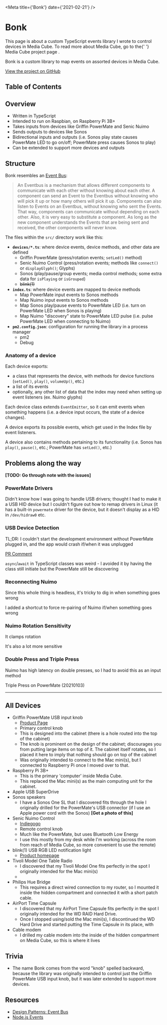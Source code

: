 
<Meta title={'Bonk'} date={'2021-02-21'} />

# Bonk

<Message>
  <Text as="p">
    This page is about a custom TypeScript events library I wrote to control
    devices in Media Cube.
  </Text>
  <Text as="p" sx={{ marginTop: 3 }}>
    To read more about Media Cube, go to the{' '}
    <NextLink href="/media-cube" passHref>
      <Link>Media Cube project page</Link>
    </NextLink>
    .
  </Text>
</Message>

Bonk is a custom library to map events on assorted devices in Media Cube.

[View the project on GitHub](https://github.com/expandrew/media-cube/tree/main/bonk)

## Table of Contents

## Overview

- Written in TypeScript
- Intended to run on Raspbian, on Raspberry Pi 3B+
- Takes inputs from devices like Griffin PowerMate and Senic Nuimo
- Sends outputs to devices like Sonos
- Bidirectional inputs and outputs (i.e. Sonos play state causes PowerMate LED to go on/off; PowerMate press causes Sonos to play)
- Can be extended to support more devices and outputs

## Structure

Bonk resembles an [Event Bus](http://www.rribbit.org/eventbus.html):

> An Eventbus is a mechanism that allows different components to communicate with each other without knowing about each other. A component can send an Event to the Eventbus without knowing who will pick it up or how many others will pick it up. Components can also listen to Events on an Eventbus, without knowing who sent the Events. That way, components can communicate without depending on each other. Also, it is very easy to substitute a component. As long as the new component understands the Events that are being sent and received, the other components will never know.

The files within the `src/` directory work like this:

- **`devices/*.ts`**: where device events, device methods, and other data are defined
  - Griffin PowerMate (press/rotation events; `setLed()` method)
  - Senic Nuimo Control (press/rotation events; methods like `connect()` or `displayGlyph()`; Glyphs)
  - Sonos (play/pause/group events; media control methods; some extra data for `isPlaying` or `isGrouped`)
  - ~~blink(1)~~
- **`index.ts`**: where device events are mapped to device methods
  - Map PowerMate input events to Sonos methods
  - Map Nuimo input events to Sonos methods
  - Map Sonos play/pause events to PowerMate LED (i.e. turn on PowerMate LED when Sonos is playing)
  - Map Nuimo "discovery" state to PowerMate LED pulse (i.e. pulse PowerMate LED when connecting to Nuimo)
- **`pm2.config.json`**: configuration for running the library in a process manager
  - pm2
  - Debug

### Anatomy of a device

Each device exports:

- a class that represents the device, with methods for device functions (`setLed()`, `play()`, `volumeUp()`, etc.)
- a list of its events
- optionally, any other list of data that the index may need when setting up event listeners (ex. Nuimo glyphs)

Each device class extends `EventEmitter`, so it can emit events when something happens (i.e. a device input occurs, the state of a device changes).

A device exports its possible events, which get used in the Index file by event listeners.

A device also contains methods pertaining to its functionality (i.e. Sonos has `play()`, `pause()`, etc.; PowerMate has `setLed()`, etc.)

## Problems along the way

**[TODO: Go through note with the issues]**

### PowerMate Drivers

Didn't know how I was going to handle USB drivers; thought I had to make it a USB HID device but I couldn't figure out how to remap drivers in Linux (it has a built-in `powermate` driver for the device, but it doesn't display as a HID in `/dev/hidraw0` etc.

### USB Device Detection

TL;DR: I couldn't start the development environment without PowerMate plugged in, and the app would crash if/when it was unplugged

[PR Comment](https://github.com/expandrew/media-cube/pull/2#issuecomment-751952546)

`async`/`await` in TypeScript classes was weird - I avoided it by having the class still initiate but the PowerMate still be discovering

### Reconnecting Nuimo

Since this whole thing is headless, it's tricky to dig in when something goes wrong

I added a shortcut to force re-pairing of Nuimo if/when something goes wrong

### Nuimo Rotation Sensitivity

It clamps rotation

It's also a lot more sensitive

### Double Press and Triple Press

Nuimo has high latency on double presses, so I had to avoid this as an input method

Triple Press on PowerMate (20210103)

---

## All Devices

- Griffin PowerMate USB input knob
  - [Product Page](https://griffin.zendesk.com/hc/en-us/articles/206445584-PowerMate-USB)
  - Primary control knob
  - This is designed into the cabinet (there is a hole routed into the top of the cabinet)
  - The knob is prominent on the design of the cabinet; discourages you from putting large items on top of it. The cabinet itself rotates, so I placed it here to imply that nothing should go on top of the cabinet
  - Was originally intended to connect to the Mac mini(s), but I connected to Raspberry Pi once I moved over to that.
- Raspberry Pi 3B+
  - This is the primary 'computer' inside Media Cube.
  - This replaced the Mac mini(s) as the main computing unit for the cabinet.
- Apple USB SuperDrive
- Sonos speakers
  - I have a Sonos One SL that I discovered fits through the hole I originally drilled for the PowerMate's USB connector (if I use an Apple power cord with the Sonos) **[Get a photo of this]**
- Senic Nuimo Control
  - [Indiegogo](https://www.indiegogo.com/projects/nuimo-the-world-s-most-magical-controller)
  - Remote control knob
  - Much like the PowerMate, but uses Bluetooth Low Energy
  - I use this mostly from my desk while I'm working (across the room from reach of Media Cube, so more convenient to use the remote)
- blink(1) USB RGB LED notification light
  - [Product homepage](https://blink1.thingm.com/)
- Tivoli Model One Table Radio
  - I discovered that my Tivoli Model One fits perfectly in the spot I originally intended for the Mac mini(s)
  -
- Philips Hue Bridge
  - This requires a direct wired connection to my router, so I mounted it inside the hidden compartment and connected it with a short patch cable.
- AirPort Time Capsule
  - I discovered that my AirPort Time Capsule fits perfectly in the spot I originally intended for the WD RAID Hard Drive.
  - Once I stopped using/sold the Mac mini(s), I discontinued the WD Hard Drive and started putting the Time Capsule in its place, with
- Cable modem
  - I drilled my cable modem into the inside of the hidden compartment on Media Cube, so this is where it lives

## Trivia

- The name Bonk comes from the word "knob" spelled backward, because the library was originally intended to control just the Griffin PowerMate USB input knob, but it was later extended to support more devices.

## Resources

- [Design Patterns: Event Bus](https://dzone.com/articles/design-patterns-event-bus)
- [Node.js Events](https://nodejs.org/api/events.html)
